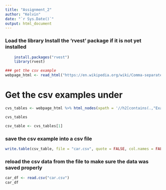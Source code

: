 ---
title: "Assignment_2"
author: "Kelvin"
date: "`r Sys.Date()`"
output: html_document
---

### Load the library Install the 'rvest' package if it is not yet installed

```{r}
    install.packages("rvest")
    library(rvest)
```

``` {r}
### get the csv example
webpage_html <- read_html("https://en.wikipedia.org/wiki/Comma-separated_values")
```

# Get the csv examples under 
```{r}
cvs_tables <- webpage_html %>% html_nodes(xpath = '//h2[contains(.,"Example")]//following-sibling:: pre') %>% html_text()

cvs_tables
```

```{r}
csv_table <- cvs_tables[1]
```

### save the csv example into a csv file
```{r}
write.table(csv_table, file = "car.csv", quote = FALSE, col.names = FALSE, row.name = FALSE)
```

### reload the csv data from the file to make sure the data was saved properly
```{r}
car_df <- read.csv("car.csv")
car_df
```
